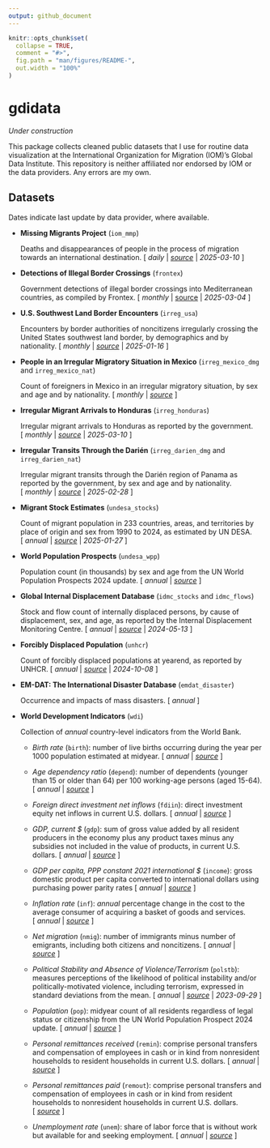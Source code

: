 ```yaml
---
output: github_document
---
```


<!-- README.md is generated from README.Rmd. Please edit that file -->

```r
knitr::opts_chunk$set(
  collapse = TRUE,
  comment = "#>",
  fig.path = "man/figures/README-",
  out.width = "100%"
)
```

# gdidata

<!-- badges: start -->
<!-- badges: end -->

*Under construction*

This package collects cleaned public datasets that I use for routine data visualization at the International Organization for Migration (IOM)'s Global Data Institute. This repository is neither affiliated nor endorsed by IOM or the data providers. Any errors are my own.

## Datasets

Dates indicate last update by data provider, where available.

- **Missing Migrants Project** (`iom_mmp`)
  
  Deaths and disappearances of people in the process of migration towards an international destination. [&nbsp;*daily* | *[source](https://missingmigrants.iom.int/downloads)* | *2025-03-10*&nbsp;]
  
- **Detections of Illegal Border Crossings** (`frontex`)
  
  Government detections of illegal border crossings into Mediterranean countries, as compiled by Frontex. [&nbsp;*monthly* | [source](https://www.frontex.europa.eu/what-we-do/monitoring-and-risk-analysis/migratory-map/) | *2025-03-04*&nbsp;]
  
- **U.S. Southwest Land Border Encounters** (`irreg_usa`)
  
  Encounters by border authorities of noncitizens irregularly crossing the United States southwest land border, by demographics and by nationality. [&nbsp;*monthly* | *[source](https://www.cbp.gov/document/stats/nationwide-encounters)* | *2025-01-16*&nbsp;]
  
- **People in an Irregular Migratory Situation in Mexico** (`irreg_mexico_dmg` and `irreg_mexico_nat`)
  
  Count of foreigners in Mexico in an irregular migratory situation, by sex and age and by nationality. [&nbsp;*monthly* | *[source](https://portales.segob.gob.mx/es/PoliticaMigratoria/Boletines_Estadisticos)*&nbsp;]
  
- **Irregular Migrant Arrivals to Honduras** (`irreg_honduras`)
  
  Irregular migrant arrivals to Honduras as reported by the government. [&nbsp;*monthly* | *[source](https://app.powerbi.com/view?r=eyJrIjoiODNhMGY4MGUtM2NkMy00YTIzLTlmZTAtNmQxZmJiZDhiZjc1IiwidCI6ImUxMWQ5NjIwLTRkM2UtNDEwYi05MTUyLWZkMWNmNmNmNzI5YSJ9)* | *2025-03-10*&nbsp;]

- **Irregular Transits Through the Darién** (`irreg_darien_dmg` and `irreg_darien_nat`)
  
  Irregular migrant transits through the Darién region of Panama as reported by the government, by sex and age and by nationality. [&nbsp;*monthly* | *[source](https://www.migracion.gob.pa/estadisticas/)* | *2025-02-28*&nbsp;]

- **Migrant Stock Estimates** (`undesa_stocks`)

  Count of migrant population in 233 countries, areas, and territories by place of origin and sex from 1990 to 2024, as estimated by UN DESA. [&nbsp;*annual* | *[source](https://www.un.org/development/desa/pd/content/international-migrant-stock)* | *2025-01-27*&nbsp;]

- **World Population Prospects** (`undesa_wpp`)

  Population count (in thousands) by sex and age from the UN World Population Prospects 2024 update. [&nbsp;*annual* | *[source](https://population.un.org/wpp/downloads?folder=Standard%20Projections&group=CSV%20format)*&nbsp;]
  
- **Global Internal Displacement Database** (`idmc_stocks` and `idmc_flows`)
  
  Stock and flow count of internally displaced persons, by cause of displacement, sex, and age, as reported by the Internal Displacement Monitoring Centre. [&nbsp;*annual* | *[source](https://www.internal-displacement.org/database/displacement-data)* | *2024-05-13*&nbsp;]
  
- **Forcibly Displaced Population** (`unhcr`)
  
  Count of forcibly displaced populations at yearend, as reported by UNHCR. [&nbsp;*annual* | *[source](https://www.unhcr.org/refugee-statistics/download/?url=tzZ1du)* | *2024-10-08*&nbsp;]
  
- **EM-DAT: The International Disaster Database** (`emdat_disaster`)
  
  Occurrence and impacts of mass disasters. [&nbsp;*annual*&nbsp;]
  
- **World Development Indicators** (`wdi`)
  
  Collection of *annual* country-level indicators from the World Bank.
  
  - *Birth rate* (`birth`): number of live births occurring during the year per 1000 population estimated at midyear. [&nbsp;*annual* | *[source](https://data.worldbank.org/indicator/SP.DYN.CBRT.IN)*&nbsp;]

  - *Age dependency ratio* (`depend`): number of dependents (younger than 15 or older than 64) per 100 working-age persons (aged 15-64). [&nbsp;*annual* | *[source](https://data.worldbank.org/indicator/SP.POP.DPND)*&nbsp;]

  - *Foreign direct investment net inflows* (`fdiin`): direct investment equity net inflows in current U.S. dollars. [&nbsp;*annual* | *[source](https://data.worldbank.org/indicator/BX.KLT.DINV.CD.WD)*&nbsp;]

  - *GDP, current $* (`gdp`): sum of gross value added by all resident producers in the economy plus any product taxes minus any subsidies not included in the value of products, in current U.S. dollars. [&nbsp;*annual* | *[source](https://data.worldbank.org/indicator/NY.GDP.MKTP.CD)*&nbsp;]

  - *GDP per capita, PPP constant 2021 international $* (`income`): gross domestic product per capita converted to international dollars using purchasing power parity rates [&nbsp;*annual* | *[source](https://data.worldbank.org/indicator/NY.GDP.PCAP.PP.KD)*&nbsp;]

  - *Inflation rate* (`inf`): *annual* percentage change in the cost to the average consumer of acquiring a basket of goods and services. [&nbsp;*annual* | *[source](https://data.worldbank.org/indicator/FP.CPI.TOTL.ZG)*&nbsp;]

  - *Net migration* (`nmig`): number of immigrants minus number of emigrants, including both citizens and noncitizens. [&nbsp;*annual* | *[source](https://data.worldbank.org/indicator/SM.POP.NETM)*&nbsp;]

  - *Political Stability and Absence of Violence/Terrorism* (`polstb`): measures perceptions of the likelihood of political instability and/or politically-motivated violence, including terrorism, expressed in standard deviations from the mean. [&nbsp;*annual* | *[source](https://www.worldbank.org/en/publication/worldwide-governance-indicators)* | *2023-09-29*&nbsp;]

  - *Population* (`pop`): midyear count of all residents regardless of legal status or citizenship from the UN World Population Prospect 2024 update. [&nbsp;*annual* | *[source](https://www.un.org/development/desa/pd/content/international-migrant-stock)*&nbsp;]

  - *Personal remittances received* (`remin`): comprise personal transfers and compensation of employees in cash or in kind from nonresident households to resident households in current U.S. dollars. [&nbsp;*annual* | *[source](https://data.worldbank.org/indicator/BX.TRF.PWKR.CD.DT)*&nbsp;]

  - *Personal remittances paid* (`remout`): comprise personal transfers and compensation of employees in cash or in kind from resident households to nonresident households in current U.S. dollars. [&nbsp;*[source](https://data.worldbank.org/indicator/BM.TRF.PWKR.CD.DT)*&nbsp;]

  - *Unemployment rate* (`unem`): share of labor force that is without work but available for and seeking employment. [&nbsp;*annual* | *[source](https://data.worldbank.org/indicator/SL.UEM.TOTL.ZS)*&nbsp;]

